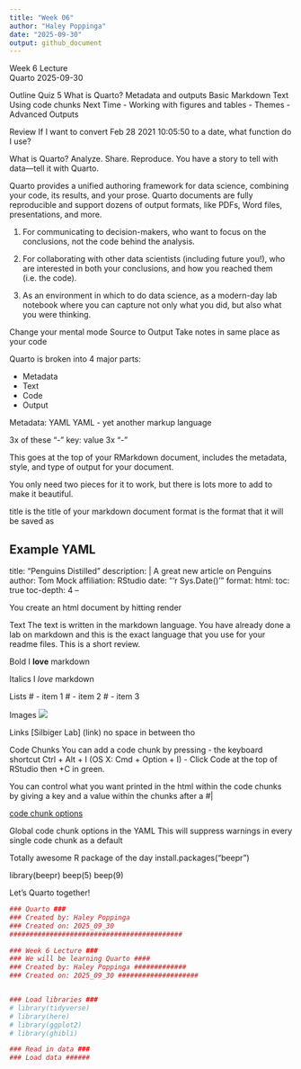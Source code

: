 ```yaml
---
title: "Week 06"
author: "Haley Poppinga"
date: "2025-09-30"
output: github_document
---
```


Week 6 Lecture  
Quarto
2025-09-30

Outline
Quiz 5
What is Quarto?
Metadata and outputs
Basic Markdown Text
Using code chunks
Next Time
- Working with figures and tables
- Themes
- Advanced Outputs


Review
If I want to convert Feb 28 2021 10:05:50 to a date, what function do I use?



What is Quarto?
Analyze. Share. Reproduce. You have a story to tell with data—tell it with Quarto.



Quarto provides a unified authoring framework for data science, combining your code, its results, and your prose. Quarto documents are fully reproducible and support dozens of output formats, like PDFs, Word files, presentations, and more.


1) For communicating to decision-makers, who want to focus on the conclusions, not the code behind the analysis.

2) For collaborating with other data scientists (including future you!), who are interested in both your conclusions, and how you reached them (i.e. the code).

3) As an environment in which to do data science, as a modern-day lab notebook where you can capture not only what you did, but also what you were thinking.


Change your mental mode
Source to Output 
Take notes in same place as your code


Quarto is broken into 4 major parts:

* Metadata
* Text
* Code
* Output

Metadata: YAML
YAML - yet another markup language

3x of these "-"
key: value
3x "-"

This goes at the top of your RMarkdown document, includes the metadata, style, and type of output for your document.

You only need two pieces for it to work, but there is lots more to add to make it beautiful.

title is the title of your markdown document
format is the format that it will be saved as

Example YAML
--
title: "Penguins Distilled"
description: | 
  A great new article on Penguins
author: Tom Mock
affiliation: RStudio
date: "'r Sys.Date()'"
format: 
  html:
    toc: true
    toc-depth: 4
--

You create an html document by hitting render

Text
The text is written in the markdown language. You have already done a lab on markdown and this is the exact language that you use for your readme files. This is a short review.


Bold
I **love** markdown

Italics
I *love* markdown

Lists
# - item 1
# - item 2
# - item 3

Images
![ ](image link)

Links
[Silbiger Lab] (link)
no space in between tho



Code Chunks
You can add a code chunk by pressing
- the keyboard shortcut Ctrl + Alt + I (OS X: Cmd + Option + I) 
- Click Code at the top of RStudio then +C in green.

You can control what you want printed in the html within the code chunks by giving a key and a value within the chunks after a #|

[code chunk options](https://quarto.org/docs/reference/cells/cells-knitr.html)

Global code chunk options in the YAML
This will suppress warnings in every single code chunk as a default


Totally awesome R package of the day
install.packages("beepr")

library(beepr)
beep(5)
beep(9)

Let’s Quarto together!







```r
### Quarto ###
### Created by: Haley Poppinga
### Created on: 2025_09_30
###########################################

### Week 6 Lecture ###
### We will be learning Quarto ####
### Created by: Haley Poppinga #############
### Created on: 2025_09_30 ####################


### Load libraries ###
# library(tidyverse)
# library(here)
# library(ggplot2)
# library(ghibli) 

### Read in data ###
### Load data ######
```




